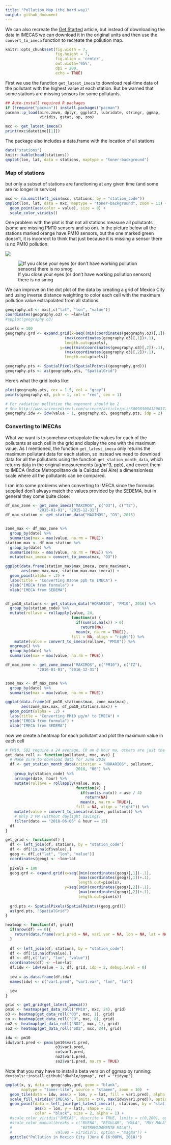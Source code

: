 ```yaml
---
title: "Pollution Map (the hard way)"
output: github_document
---
```


We can also recreate the [Get Started](../aire.zmvm.html) article, but instead of downloading the data in IMECAS we can download it in the original units and then use the `convert_to_imeca` function to recreate the pollution map.

```r
knitr::opts_chunk$set(fig.width = 7, 
                      fig.height = 7,
                      fig.align = 'center',
                      out.width='95%', 
                      dpi = 200,
                      echo = TRUE)
```

First we use the function ```get_latest_imeca``` to download real-time data of the pollutant with the highest value at each station. But be warned that some stations are missing sensors for some pollutants.

```r

## Auto-install required R packages
if (!require("pacman")) install.packages("pacman")
pacman::p_load(aire.zmvm, dplyr, ggplot2, lubridate, stringr, ggmap, 
               viridis, gstat, sp, zoo)
```

```r
mxc <- get_latest_imeca()
print(mxc$datetime[[1]])
```

The package also includes a data.frame with the location of all stations

```r
data("stations")
knitr::kable(head(stations))
qmplot(lon, lat, data = stations, maptype = "toner-background")
```


### Map of stations

but only a subset of stations are functioning at any given time (and some are no longer in service)

```r
mxc <- na.omit(left_join(mxc, stations, by = "station_code"))
qmplot(lon, lat, data = mxc, maptype = "toner-background", zoom = 11) +
  geom_point(aes(color = value), size = 8) +
  scale_color_viridis()

```


One problem with the plot is that not all stations measure all pollutants (some are missing PM10 sensors and so on). In the picture below all the stations marked orange have PM10 sensors, but the one marked green doesn't, it is incorrect to think that just because it is missing a sensor there is no PM10 pollution.

![](aire-error.png)

![If you close your eyes (or don't have working pollution sensors) there is no smog](pano-mxc.jpg)


We can improve on the dot plot of the data by creating a grid of Mexico City and using inverse
distance weighting to color each cell with the maximum pollution value extrapolated from all stations.

```r
geography.o3 <- mxc[,c("lat", "lon", "value")]
coordinates(geography.o3) <- ~lon+lat
#spplot(geography.o3)

pixels = 100
geography.grd <- expand.grid(x=seq((min(coordinates(geography.o3)[,1])-.1),
                          (max(coordinates(geography.o3)[,1])+.1),
                          length.out=pixels),
                        y=seq((min(coordinates(geography.o3)[,2])-.1),
                          (max(coordinates(geography.o3)[,2])+.1),
                          length.out=pixels))

geography.pts <- SpatialPixels(SpatialPoints((geography.grd)))
geography.pts <- as(geography.pts, "SpatialGrid")
```

Here's what the grid looks like:

```r
plot(geography.pts, cex = 1.5, col = "grey")
points(geography.o3, pch = 1, col = "red", cex = 1)

# For radiation pollution the exponent should be 2
# See http://www.sciencedirect.com/science/article/pii/S009830041200372X
geography.idw <- idw(value ~ 1, geography.o3, geography.pts, idp = 2)
```


### Converting to IMECAs

What we want is to somehow extrapolate the values for each of the pollutants at each cell in the grid and display the one with the maximum value. As I mentioned, the function ```get_latest_imeca``` only returns the maximum pollutant data for each station, so instead we need to download data for all the pollutants using the function ```get_station_month_data```, which returns data in the original measurements (ug/m^3, ppb), and covert them to IMECA (Índice Metropolitano de la Calidad del Aire) a dimensionless scale where all the pollutants can be compared.

I ran into some problems when converting to IMECA since the formulas supplied don't always match the values provided by the SEDEMA, but in general they come quite close:

```r
df_max_zone <- get_zone_imeca("MAXIMOS", c("O3"), c("TZ"),
              "2015-01-01", "2015-12-31")
df_max_station <- get_station_data("MAXIMOS", "O3", 2015)


zone_max <- df_max_zone %>%
  group_by(date) %>%
  summarise(max = max(value, na.rm = TRUE))
station_max <- df_max_station %>%
  group_by(date) %>%
  summarise(max = max(value, na.rm = TRUE)) %>%
  mutate(max_imeca = convert_to_imeca(max, "O3"))

ggplot(data.frame(station_max$max_imeca, zone_max$max), 
       aes(zone_max.max, station_max.max_imeca)) +
  geom_point(alpha = .2) +
  labs(title = "Converting Ozone ppb to IMECA") +
  ylab("IMECA from formula") +
  xlab("IMECA from SEDEMA")


df_pm10_stations <- get_station_data("HORARIOS", "PM10", 2016) %>% 
  group_by(station_code) %>%
  mutate(rollave = rollapply(value, 24,
                             function(x) {
                               if(sum(is.na(x)) > 6)
                                 return(NA)
                               mean(x, na.rm = TRUE)},
                             fill = NA, align = "right")) %>%
    mutate(value = convert_to_imeca(rollave, "PM10")) %>%
  ungroup() %>%
  group_by(date) %>%
  summarise(max = max(value, na.rm = TRUE)) 

df_max_zone <- get_zone_imeca("MAXIMOS", c("PM10"), c("TZ"),
              "2016-01-01", "2016-12-31")


zone_max <- df_max_zone %>%
  group_by(date) %>%
  summarise(max = max(value, na.rm = TRUE))

ggplot(data.frame(df_pm10_stations$max, zone_max$max), 
       aes(zone_max.max, df_pm10_stations.max)) +
  geom_point(alpha = .2) +
  labs(title = "Converting PM10 µg/m³ to IMECA") +
  ylab("IMECA from formula") +
  xlab("IMECA from SEDEMA")


```

now we create a heatmap for each pollutant and plot the maximum value in each cell

```r
# PM10, SO2 require a 24 average, CO an 8 hour ma, others are just the latest value
get_data_roll <- function(pollutant, mxc, ave) {
  # Make sure to download data for June 2018
  df <- get_station_month_data(criterion = "HORARIOS", pollutant, 
                               2018, "06") %>% 
    group_by(station_code) %>%
    arrange(date, hour) %>%
    mutate(rollave = rollapply(value, ave,
                               function(x) {
                                 if(sum(is.na(x)) > ave / 4)
                                   return(NA)
                                 mean(x, na.rm = TRUE)},
                               fill = NA, align = "right")) %>%
    mutate(value = convert_to_imeca(rollave, pollutant)) %>%
    # Only 3 PM (without daylight savings)
    filter(date == "2018-06-06" & hour == 15)
  df
}

get_grid <- function(df) {
  df <- left_join(df, stations, by = "station_code")
  df <- df[!is.na(df$value),]
  geog <- df[,c("lat", "lon", "value")]
  coordinates(geog) <- ~lon+lat
  
  pixels = 100
  geog.grd <- expand.grid(x=seq((min(coordinates(geog)[,1])-.1),
                                (max(coordinates(geog)[,1])+.1),
                                length.out=pixels),
                          y=seq((min(coordinates(geog)[,2])-.1),
                                (max(coordinates(geog)[,2])+.1),
                                length.out=pixels))
  
  grd.pts <- SpatialPixels(SpatialPoints((geog.grd)))
  as(grd.pts, "SpatialGrid")
}

heatmap <- function(df, grid){
  if(nrow(df) == 0){
    return(data.frame(var1.pred = NA, var1.var = NA, lon = NA, lat = NA))
  }
  
  df <- left_join(df, stations, by = "station_code")
  df <- df[!is.na(df$value),]
  df <- df[,c("lat", "lon", "value")]
  coordinates(df) <- ~lon+lat
  df.idw <- idw(value ~ 1, df, grid, idp = 2, debug.level = 0)
  
  idw = as.data.frame(df.idw)
  names(idw) <- c("var1.pred", "var1.var", "lon", "lat")

  idw
}

grid <- get_grid(get_latest_imeca())
pm10 <- heatmap(get_data_roll("PM10", mxc, 24), grid)
o3 <- heatmap(get_data_roll("O3", mxc, 1), grid)
co <- heatmap(get_data_roll("CO", mxc, 8), grid)
no2 <- heatmap(get_data_roll("NO2", mxc, 1), grid)
so2 <- heatmap(get_data_roll("SO2", mxc, 24), grid)

idw <- pm10
idw$var1.pred <- pmax(pm10$var1.pred, 
                      o3$var1.pred,
                      co$var1.pred,
                      no2$var1.pred,
                      so2$var1.pred, na.rm = TRUE)
```

Note that you may have to install a beta version of ggmap by running: ```devtools::install_github("dkahle/ggmap", ref = "tidyup")```

```r


qmplot(x, y, data = geography.grd, geom = "blank", 
       maptype = "toner-lite", source = "stamen", zoom = 10)  +
  geom_tile(data = idw, aes(x = lon, y = lat, fill = var1.pred), alpha = .8) + 
  scale_fill_viridis("IMECAS", limits = c(0, max(idw$var1.pred)), option = "magma") +
  geom_point(data = left_join(get_latest_imeca(), stations, by = "station_code"), 
             aes(x = lon, y = lat), shape = 21, 
             color = "black", size = 2, alpha = 1) +
  #scale_color_viridis("IMECAS", discrite = TRUE, limits = c(0,200), option = "magma") +
  #scale_color_manual(breaks = c("BUENA", "REGULAR", "MALA", "MUY MALA",
  #                              "EXTREMADAMENTE MALA"),
  #                   values = viridis(5, option = "magma")) +
  ggtitle("Pollution in Mexico City (June 6 16:00PM, 2018)")
```
